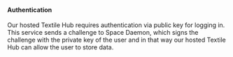 #### Authentication

Our hosted Textile Hub requires authentication via public key for logging in. This service sends a challenge to Space Daemon, which signs the challenge with the private key of the user and in that way our hosted Textile Hub can allow the user to store data.